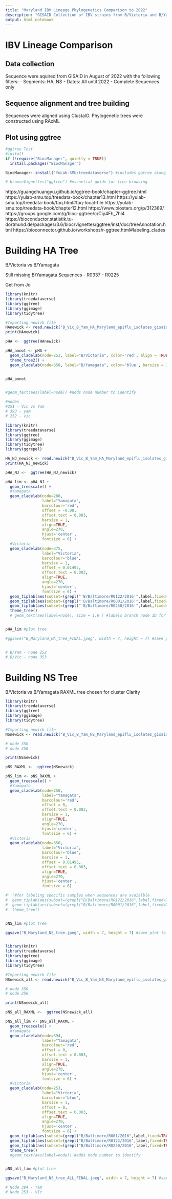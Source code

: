 ```yaml
---
title: "Maryland IBV Lineage Phylogenetics Comparison to 2022"
description: "GISAID Collection of IBV strains from B/Victoria and B/Yamagata" 
output: html_notebook
---
```


# IBV Lineage Comparison

## Data collection

Sequence were aquired from GISAID in August of 2022 with the following filters: 
  - Segments: HA, NS
  - Dates: All until 2022
  - Complete Sequences only
  
## Sequence alignment and tree building

Sequences were aligned using ClustalO. Phylogenetic trees were constructed using RAxML 

## Plot using ggtree

```r

#ggtree Test 
#install 
if (!require("BiocManager", quietly = TRUE))
  install.packages("BiocManager")

BiocManager::install("YuLab-SMU/treedataverse") #includes ggtree along with other essential packages

# browseVignettes("ggtree") #essnetial guide for tree browsing
```

https://guangchuangyu.github.io/ggtree-book/chapter-ggtree.html
https://yulab-smu.top/treedata-book/chapter13.html
https://yulab-smu.top/treedata-book/faq.html#faq-local-file
https://yulab-smu.top/treedata-book/chapter12.html
https://www.biostars.org/p/312389/
https://groups.google.com/g/bioc-ggtree/c/Ciy4Fh_7hl4
https://bioconductor.statistik.tu-dortmund.de/packages/3.6/bioc/vignettes/ggtree/inst/doc/treeAnnotation.html
https://bioconnector.github.io/workshops/r-ggtree.html#labeling_clades

# Building HA Tree
B/Victoria vs B/Yamagata

Still missing B/Yamagata Sequences
  - R0337 
  - R0225

Get from Jo

```r
library(knitr)
library(treedataverse)
library(ggtree)
library(ggimage)
library(tidytree)

#Importing newick file
HAnewick <- read.newick("B_Vic_B_Yam_HA_Maryland_epiflu_isolates_gisaid_NJ_cs.newick", node.label = "label") #import newick tree
print(HAnewick)

pHA <-  ggtree(HAnewick)

pHA_annot <- pHA + 
  geom_cladelab(node=253, label="B/Victoria", color='red', align = TRUE, barsize = 1, align=TRUE, angle=270, hjust='center', offset.text=.002) +
  theme_tree2() + 
  geom_cladelab(node=358, label="B/Yamagata", color='blue', barsize = 1, align=TRUE, angle=270, hjust='center', offset.text= 0.002, offset= 0, fontsize = 4 )


pHA_annot 


#geom_text(aes(label=node)) #adds node number to identify

#nodes
#251 - Vic vs Yam
# 393 - yam
# 252 - vic


```


```r

library(knitr)
library(treedataverse)
library(ggtree)
library(ggimage)
library(tidytree)
library(ggrepel)

HA_NJ_newick <- read.newick("B_Vic_B_Yam_HA_Maryland_epiflu_isolates_gisaid_NJ_cs.newick", node.label = "label") #import newick tree of RAXML HA build
print(HA_NJ_newick)

pHA_NJ <-  ggtree(HA_NJ_newick)

pHA_lim <- pHA_NJ + 
  geom_treescale() +
  #Yamagata
  geom_cladelab(node=288,
                label="Yamagata",
                barcolour='red',
                offset = -0.08,
                offset.text = 0.003,
                barsize = 1, 
                align=TRUE, 
                angle=270, 
                hjust='center',
                fontsize = 6) +
  #Victoria  
  geom_cladelab(node=375, 
                label="Victoria", 
                barcolour='blue', 
                barsize = 1,
                offset = 0.01495,
                offset.text = 0.003,
                align=TRUE, 
                angle=270, 
                hjust='center', 
                fontsize = 6) + 
  geom_tiplab(aes(subset=(grepl("'B/Baltimore/R0122/2016'",label,fixed=TRUE)==TRUE)), align = TRUE, offset=0.001, size = 1.5) + 
  geom_tiplab(aes(subset=(grepl("'B/Baltimore/R0001/2016'",label,fixed=TRUE)==TRUE)), align = TRUE, offset=0.001, size = 1.5 ) + 
  geom_tiplab(aes(subset=(grepl("'B/Baltimore/R0250/2016'",label,fixed=TRUE)==TRUE)), align = TRUE, offset=0.001, size = 1.5 ) + 
  theme_tree() 
  # geom_text(aes(label=node), size = 1.6 ) #labels branch node ID for labeling purposes...bc Im lazy


pHA_lim #plot tree

#ggsave("B_Maryland_HA_tree_FINAL.jpeg", width = 7, height = 7) #save plot to relative dir


# B/Yam - node 252
# B/Vic - node 353
```



# Building NS Tree
B/Victoria vs B/Yamagata
RAXML tree chosen for cluster Clarity



```r

library(knitr)
library(treedataverse)
library(ggtree)
library(ggimage)
library(tidytree)

#Importing newick file
NSnewick <- read.newick("B_Vic_B_Yam_NS_Maryland_epiflu_isolates_gisaid_RAxML.newick", node.label = "label") #import newick tree

# node 350
# node 250

print(NSnewick)

pNS_RAXML <-  ggtree(NSnewick)

pNS_lim <- pNS_RAXML + 
  geom_treescale() +
  #Yamagata
  geom_cladelab(node=250,
                label="Yamagata",
                barcolour='red',
                offset = 0,
                offset.text = 0.003,
                barsize = 1, 
                align=TRUE, 
                angle=270, 
                hjust='center',
                fontsize = 6) +
  #Victoria 
  geom_cladelab(node=350, 
                label="Victoria", 
                barcolour='blue', 
                barsize = 1,
                offset = 0.01495,
                offset.text = 0.003,
                align=TRUE, 
                angle=270, 
                hjust='center', 
                fontsize = 6)

#'''#for labeling specific samples when sequences are avaialble
#  geom_tiplab(aes(subset=(grepl("B/Baltimore/R0122/2016",label,fixed=TRUE)==TRUE)), align = TRUE, offset=0.001, size = 1.5) + #annotated strains
#  geom_tiplab(aes(subset=(grepl("B/Baltimore/R0001/2016",label,fixed=TRUE)==TRUE)), align = TRUE, offset=0.001, size = 1.5 ) + #annotated strains 
#  theme_tree() 


pNS_lim #plot tree

ggsave("B_Maryland_NS_tree.jpeg", width = 7, height = 7) #save plot to relative dir



```

```r
library(knitr)
library(treedataverse)
library(ggtree)
library(ggimage)
library(tidytree)

#Importing newick file
NSnewick_all <- read.newick("B_Vic_B_Yam_NS_Maryland_epiflu_isolates_gisaid_RAxML_cs.newick", node.label = "label") #import newick tree

# node 350
# node 250

print(NSnewick_all)

pNS_all_RAXML <-  ggtree(NSnewick_all)

pNS_all_lim <- pNS_all_RAXML + 
  geom_treescale() +
  #Yamagata
  geom_cladelab(node=394,
                label="Yamagata",
                barcolour='red',
                offset = 0,
                offset.text = 0.003,
                barsize = 1, 
                align=TRUE, 
                angle=270, 
                hjust='center',
                fontsize = 6) +
  #Victoria 
  geom_cladelab(node=253, 
                label="Victoria", 
                barcolour='blue', 
                barsize = 1,
                offset = 0,
                offset.text = 0.003,
                align=TRUE, 
                angle=270, 
                hjust='center', 
                fontsize = 6) + 
  geom_tiplab(aes(subset=(grepl("B/Baltimore/R001/2016",label,fixed=TRUE)==TRUE)), align = TRUE, offset=-0.02, size = 3) + 
  geom_tiplab(aes(subset=(grepl("B/Baltimore/R0122/2016",label,fixed=TRUE)==TRUE)), align = TRUE, offset=-0.02, size = 3) +
  geom_tiplab(aes(subset=(grepl("B/Baltimore/R0250/2016",label,fixed=TRUE)==TRUE)), align = TRUE, offset=-0.02, size = 3) + 
  theme_tree() 
  #geom_text(aes(label=node)) #adds node number to identify


pNS_all_lim #plot tree

ggsave("B_Maryland_NS_tree_ALL_FINAL.jpeg", width = 7, height = 7) #save plot to relative dir

# Node 394 - Yam 
# Node 253 - VIc
```








